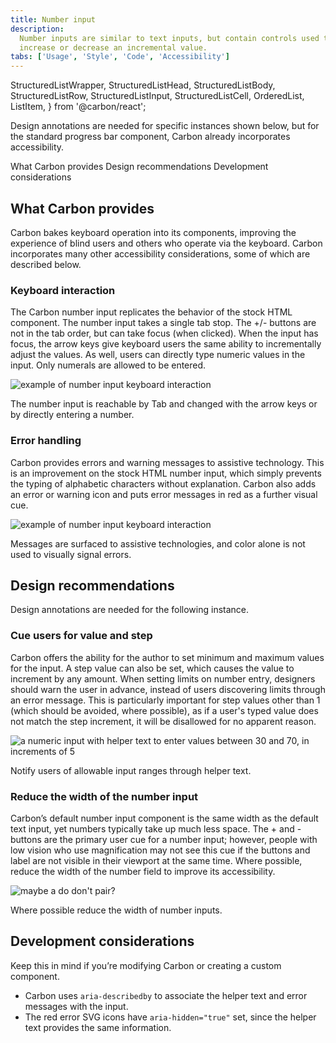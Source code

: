 ```yaml
---
title: Number input
description:
  Number inputs are similar to text inputs, but contain controls used to
  increase or decrease an incremental value.
tabs: ['Usage', 'Style', 'Code', 'Accessibility']
---
```


  StructuredListWrapper,
  StructuredListHead,
  StructuredListBody,
  StructuredListRow,
  StructuredListInput,
  StructuredListCell,
  OrderedList,
  ListItem,
} from '@carbon/react';

<PageDescription>

Design annotations are needed for specific instances shown below, but for the
standard progress bar component, Carbon already incorporates accessibility.

</PageDescription>

<AnchorLinks>

<AnchorLink>What Carbon provides</AnchorLink>
<AnchorLink>Design recommendations</AnchorLink>
<AnchorLink>Development considerations</AnchorLink>

</AnchorLinks>

## What Carbon provides
Carbon bakes keyboard operation into its components, improving the experience of blind users and others who operate via the keyboard. Carbon incorporates many other accessibility considerations, some of which are described below.

### Keyboard interaction

The Carbon number input replicates the behavior of the stock HTML component. The number input takes a single tab stop. The +/- buttons are not in the tab order, but can take focus (when clicked). When the input has focus, the arrow keys give keyboard users the same ability to incrementally adjust the values. As well, users can directly type numeric values in the input. Only numerals are allowed to be entered.

<Row>
<Column colLg={8}>

![example of number input keyboard interaction](images/number-input-accessibility-1.png)

<Caption>
  The number input is reachable by Tab and changed with the arrow keys or by directly entering a number.
</Caption>

</Column>
</Row>

### Error handling
Carbon provides errors and warning messages to assistive technology. This is an improvement on the stock HTML number input, which simply prevents the typing of alphabetic characters without explanation. Carbon also adds an error or warning icon and puts error messages in red as a further visual cue.

<Row>
<Column colLg={8}>

![example of number input keyboard interaction](images/number-input-accessibility-2.png)

<Caption>
  Messages are surfaced to assistive technologies, and color alone is not used to visually signal errors.
</Caption>

</Column>
</Row>

## Design recommendations

Design annotations are needed for the following instance.

### Cue users for value and step
Carbon offers the ability for the author to set minimum and maximum values for the input. A step value can also be set, which causes the value to increment by any amount. When setting limits on number entry, designers should warn the user in advance, instead of users discovering limits through an error message. This is particularly important for step values other than 1 (which should be avoided, where possible), as if a user's typed value does not match the step increment, it will be disallowed for no apparent reason.

<Row>
<Column colLg={8}>

![a numeric input with helper text to enter values between 30 and 70, in increments of 5](images/number-input-accessibility-3.png)

<Caption>
  Notify users of allowable input ranges through helper text.
</Caption>

</Column>
</Row>

### Reduce the width of the number input

Carbon’s default number input component is the same width as the default text input, yet numbers typically take up much less space. The + and - buttons are the primary user cue for a number input; however, people with low vision who use magnification may not see this cue if the buttons and label are not visible in their viewport at the same time. Where possible, reduce the width of the number field to improve its accessibility.

<Row>
<Column colLg={8}>

![maybe a do don't pair?](images/number-input-accessibility-4.png)

<Caption>
  Where possible reduce the width of number inputs.
</Caption>

</Column>
</Row>

## Development considerations

Keep this in mind if you’re modifying Carbon or creating a custom component.

- Carbon uses `aria-describedby` to associate the helper text and error messages with the input.
- The red error SVG icons have `aria-hidden="true"` set, since the helper text provides the same information.